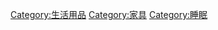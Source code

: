 {{Catnav|頁面分類|...|文化人类学|家世與傳承|家庭}}
{{Commonscat|Bedding}}

[[Category:生活用品|Category:生活用品]]
[[Category:家具|Category:家具]]
[[Category:睡眠|Category:睡眠]]